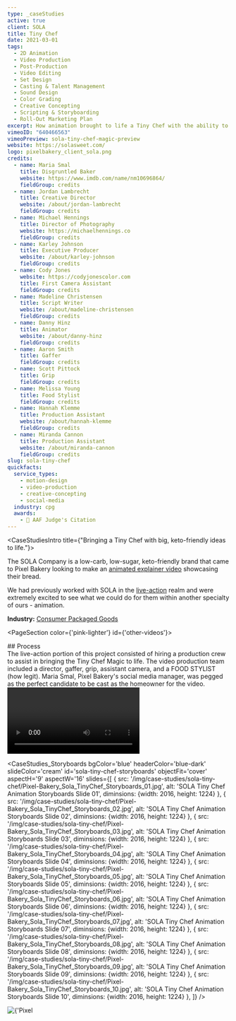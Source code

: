 ```yaml
---
type: _caseStudies
active: true
client: SOLA
title: Tiny Chef
date: 2021-03-01
tags:
  - 2D Animation
  - Video Production
  - Post-Production
  - Video Editing
  - Set Design
  - Casting & Talent Management
  - Sound Design
  - Color Grading
  - Creative Concepting
  - Scripting & Storyboarding
  - Roll-Out Marketing Plan
excerpt: How animation brought to life a Tiny Chef with the ability to create keto-friendly, carb-conscious deliciousness that is SOLA bread.
vimeoID: "640466563"
vimeoPreview: sola-tiny-chef-magic-preview
website: https://solasweet.com/
logo: pixelbakery_client_sola.png
credits:
  - name: Maria Smal
    title: Disgruntled Baker
    website: https://www.imdb.com/name/nm10696864/
    fieldGroup: credits
  - name: Jordan Lambrecht
    title: Creative Director
    website: /about/jordan-lambrecht
    fieldGroup: credits
  - name: Michael Hennings
    title: Director of Photography
    website: https://michaelhennings.co
    fieldGroup: credits
  - name: Karley Johnson
    title: Executive Producer
    website: /about/karley-johnson
    fieldGroup: credits
  - name: Cody Jones
    website: https://codyjonescolor.com
    title: First Camera Assistant
    fieldGroup: credits
  - name: Madeline Christensen
    title: Script Writer
    website: /about/madeline-christensen
    fieldGroup: credits
  - name: Danny Hinz
    title: Animator
    website: /about/danny-hinz
    fieldGroup: credits
  - name: Aaron Smith
    title: Gaffer
    fieldGroup: credits
  - name: Scott Pittock
    title: Grip
    fieldGroup: credits
  - name: Melissa Young
    title: Food Stylist
    fieldGroup: credits
  - name: Hannah Klemme
    title: Production Assistant
    website: /about/hannah-klemme
    fieldGroup: credits
  - name: Miranda Cannon
    title: Production Assistant
    website: /about/miranda-cannon
    fieldGroup: credits
slug: sola-tiny-chef
quickfacts:
  service_types:
    - motion-design
    - video-production
    - creative-concepting
    - social-media
  industry: cpg
  awards:
    - 🏅 AAF Judge's Citation
---
```


<CaseStudiesIntro title={"Bringing a Tiny Chef with big, keto-friendly ideas to life."}>

The SOLA Company is a low-carb, low-sugar, keto-friendly brand that came to Pixel Bakery looking to make an [animated explainer video](/services/animated-explainer-videos) showcasing their bread.

We had previously worked with SOLA in the [live-action](/services/video-production) realm and were extremely excited to see what we could do for them within another specialty of ours - animation.

**Industry:** [Consumer Packaged Goods](/industries/cpg-video-production)

</CaseStudiesIntro>

<PageSection color={'pink-lighter'} id={'other-videos'}>
  <InnerWrapper>
   <div className='mb-4 pb-4 grid grid-cols-1 lg:grid-cols-5'>
      <div className='col-span-1 lg:col-span-2'>
        ## Process
      </div>
      <div className='col-span-1 lg:col-span-3'>
        The live-action portion of this project consisted of hiring a production crew to assist in bringing the Tiny Chef Magic to life. The video production team included a director, gaffer, grip, assistant camera, and a FOOD STYLIST (how legit). Maria Smal, Pixel Bakery's social media manager, was pegged as the perfect candidate to be cast as the homeowner for the video.
        </div>
    </div>
 <div className='my-4'><Video url={'https://player.vimeo.com/progressive_redirect/playback/659034304/rendition/1080p/file.mp4?loc=external&signature=86fd8dd20f79d64476a49d35c14e786fb053c9bf014f2349994fc9d49db4c952'} playsInline={true} controls={false} autoPlay={true} loop={true}/></div>
 
  </InnerWrapper>
</PageSection>


<CaseStudies_Storyboards
bgColor='blue'
headerColor='blue-dark'
slideColor='cream'
id='sola-tiny-chef-storyboards'
objectFit='cover'
aspectH='9'
aspectW='16'
slides={[
    {
      src: '/img/case-studies/sola-tiny-chef/Pixel-Bakery_Sola_TinyChef_Storyboards_01.jpg',
      alt: 'SOLA Tiny Chef Animation Storyboards Slide 01',
      diminsions: {width: 2016, height: 1224}
    },
     {
      src: '/img/case-studies/sola-tiny-chef/Pixel-Bakery_Sola_TinyChef_Storyboards_02.jpg',
      alt: 'SOLA Tiny Chef Animation Storyboards Slide 02',
      diminsions: {width: 2016, height: 1224}
    },
     {
      src: '/img/case-studies/sola-tiny-chef/Pixel-Bakery_Sola_TinyChef_Storyboards_03.jpg',
      alt: 'SOLA Tiny Chef Animation Storyboards Slide 03',
      diminsions: {width: 2016, height: 1224}
    },
     {
      src: '/img/case-studies/sola-tiny-chef/Pixel-Bakery_Sola_TinyChef_Storyboards_04.jpg',
      alt: 'SOLA Tiny Chef Animation Storyboards Slide 04',
      diminsions: {width: 2016, height: 1224}
    },
     {
      src: '/img/case-studies/sola-tiny-chef/Pixel-Bakery_Sola_TinyChef_Storyboards_05.jpg',
      alt: 'SOLA Tiny Chef Animation Storyboards Slide 05',
      diminsions: {width: 2016, height: 1224}
    },
     {
      src: '/img/case-studies/sola-tiny-chef/Pixel-Bakery_Sola_TinyChef_Storyboards_06.jpg',
      alt: 'SOLA Tiny Chef Animation Storyboards Slide 06',
      diminsions: {width: 2016, height: 1224}
    },
     {
      src: '/img/case-studies/sola-tiny-chef/Pixel-Bakery_Sola_TinyChef_Storyboards_07.jpg',
      alt: 'SOLA Tiny Chef Animation Storyboards Slide 07',
      diminsions: {width: 2016, height: 1224}
    },
     {
      src: '/img/case-studies/sola-tiny-chef/Pixel-Bakery_Sola_TinyChef_Storyboards_08.jpg',
      alt: 'SOLA Tiny Chef Animation Storyboards Slide 08',
      diminsions: {width: 2016, height: 1224}
    },
     {
      src: '/img/case-studies/sola-tiny-chef/Pixel-Bakery_Sola_TinyChef_Storyboards_09.jpg',
      alt: 'SOLA Tiny Chef Animation Storyboards Slide 09',
      diminsions: {width: 2016, height: 1224}
    },
     {
      src: '/img/case-studies/sola-tiny-chef/Pixel-Bakery_Sola_TinyChef_Storyboards_10.jpg',
      alt: 'SOLA Tiny Chef Animation Storyboards Slide 10',
      diminsions: {width: 2016, height: 1224}
    },
  ]}
/> 

<PageSection>
 <InnerWrapper> <Image width={1920} height={1440} src={'https://cdn.pixelbakery.com/img/case-studies/sola-tiny-chef/pixel-bakery_SOLA_TinyChef_BTS_01.jpg'} alt={'Pixel Bakery video production team on the set for Sola Tiny chef'}/> </InnerWrapper>
  </PageSection>


